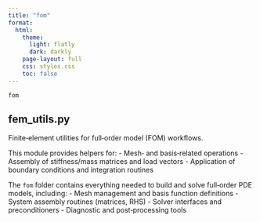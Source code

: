 ```yaml
---
title: "fom"
format:
  html:
    theme:
      light: flatly
      dark: darkly
    page-layout: full
    css: styles.css
    toc: false
---
```


`fom`

## fem_utils.py {.doc-section .doc-section-femutilspy}

Finite‐element utilities for full‐order model (FOM) workflows.

This module provides helpers for:
  - Mesh‐ and basis‐related operations
  - Assembly of stiffness/mass matrices and load vectors
  - Application of boundary conditions and integration routines

The `fom` folder contains everything needed to build and solve
full‐order PDE models, including:
  - Mesh management and basis function definitions
  - System assembly routines (matrices, RHS)
  - Solver interfaces and preconditioners
  - Diagnostic and post‐processing tools